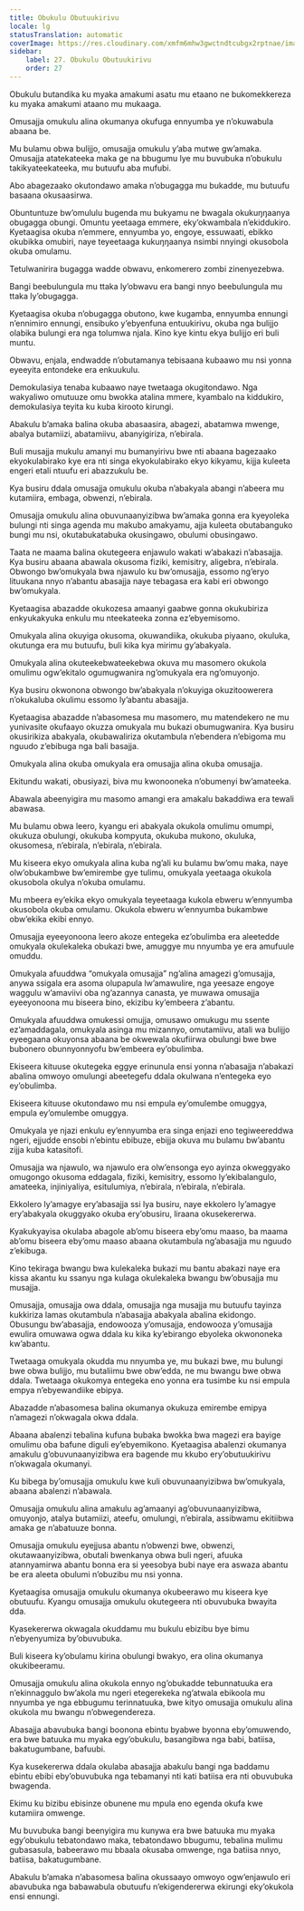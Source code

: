 ```yaml
---
title: Obukulu Obutuukirivu
locale: lg
statusTranslation: automatic
coverImage: https://res.cloudinary.com/xmfm6mhw3gwctndtcubgx2rptnae/image/upload/v1740337243/small_cover_educacion_fundamental_a051170f1c.webp
sidebar:
    label: 27. Obukulu Obutuukirivu
    order: 27
---
```

Obukulu butandika ku myaka amakumi asatu mu etaano ne bukomekkereza ku myaka amakumi ataano mu mukaaga.

Omusajja omukulu alina okumanya okufuga ennyumba ye n’okuwabula abaana be.

Mu bulamu obwa bulijjo, omusajja omukulu y’aba mutwe gw’amaka. Omusajja atatekateeka maka ge na bbugumu lye mu buvubuka n’obukulu takikyateekateeka, mu butuufu aba mufubi.

Abo abagezaako okutondawo amaka n’obugagga mu bukadde, mu butuufu basaana okusaasirwa.

Obuntuntuze bw’omululu bugenda mu bukyamu ne bwagala okukuŋŋaanya obugagga obungi. Omuntu yeetaaga emmere, eky’okwambala n’ekiddukiro. Kyetaagisa okuba n’emmere, ennyumba yo, engoye, essuwaati, ebikko okubikka omubiri, naye teyeetaaga kukuŋŋaanya nsimbi nnyingi okusobola okuba omulamu.

Tetulwanirira bugagga wadde obwavu, enkomerero zombi zinenyezebwa.

Bangi beebulungula mu ttaka ly’obwavu era bangi nnyo beebulungula mu ttaka ly’obugagga.

Kyetaagisa okuba n’obugagga obutono, kwe kugamba, ennyumba ennungi n’ennimiro ennungi, ensibuko y’ebyenfuna entuukirivu, okuba nga bulijjo olabika bulungi era nga tolumwa njala. Kino kye kintu ekya bulijjo eri buli muntu.

Obwavu, enjala, endwadde n’obutamanya tebisaana kubaawo mu nsi yonna eyeeyita entondeke era enkuukulu.

Demokulasiya tenaba kubaawo naye twetaaga okugitondawo. Nga wakyaliwo omutuuze omu bwokka atalina mmere, kyambalo na kiddukiro, demokulasiya teyita ku kuba kirooto kirungi.

Abakulu b’amaka balina okuba abasaasira, abagezi, abatamwa mwenge, abalya butamiizi, abatamiivu, abanyigiriza, n’ebirala.

Buli musajja mukulu amanyi mu bumanyirivu bwe nti abaana bagezaako ekyokulabirako kye era nti singa ekyokulabirako ekyo kikyamu, kijja kuleeta engeri etali ntuufu eri abazzukulu be.

Kya busiru ddala omusajja omukulu okuba n’abakyala abangi n’abeera mu kutamiira, embaga, obwenzi, n’ebirala.

Omusajja omukulu alina obuvunaanyizibwa bw’amaka gonna era kyeyoleka bulungi nti singa agenda mu makubo amakyamu, ajja kuleeta obutabanguko bungi mu nsi, okutabukatabuka okusingawo, obulumi obusingawo.

Taata ne maama balina okutegeera enjawulo wakati w’abakazi n’abasajja. Kya busiru abaana abawala okusoma fiziki, kemisitry, aligebra, n’ebirala. Obwongo bw’omukyala bwa njawulo ku bw’omusajja, essomo ng’eryo lituukana nnyo n’abantu abasajja naye tebagasa era kabi eri obwongo bw’omukyala.

Kyetaagisa abazadde okukozesa amaanyi gaabwe gonna okukubiriza enkyukakyuka enkulu mu nteekateeka zonna ez’ebyemisomo.

Omukyala alina okuyiga okusoma, okuwandiika, okukuba piyaano, okuluka, okutunga era mu butuufu, buli kika kya mirimu gy’abakyala.

Omukyala alina okuteekebwateekebwa okuva mu masomero okukola omulimu ogw’ekitalo ogumugwanira ng’omukyala era ng’omuyonjo.

Kya busiru okwonona obwongo bw’abakyala n’okuyiga okuzitoowerera n’okukaluba okulimu essomo ly’abantu abasajja.

Kyetaagisa abazadde n’abasomesa mu masomero, mu matendekero ne mu yunivasite okufaayo okuzza omukyala mu bukazi obumugwanira. Kya busiru okusirikiza abakyala, okubawaliriza okutambula n’ebendera n’ebigoma mu nguudo z’ebibuga nga bali basajja.

Omukyala alina okuba omukyala era omusajja alina okuba omusajja.

Ekitundu wakati, obusiyazi, biva mu kwonooneka n’obumenyi bw’amateeka.

Abawala abeenyigira mu masomo amangi era amakalu bakaddiwa era tewali abawasa.

Mu bulamu obwa leero, kyangu eri abakyala okukola omulimu omumpi, okukuza obulungi, okukuba kompyuta, okukuba mukono, okuluka, okusomesa, n’ebirala, n’ebirala, n’ebirala.

Mu kiseera ekyo omukyala alina kuba ng’ali ku bulamu bw’omu maka, naye olw’obukambwe bw’emirembe gye tulimu, omukyala yeetaaga okukola okusobola okulya n’okuba omulamu.

Mu mbeera ey’ekika ekyo omukyala teyeetaaga kukola ebweru w’ennyumba okusobola okuba omulamu. Okukola ebweru w’ennyumba bukambwe obw’ekika ekibi ennyo.

Omusajja eyeeyonoona leero akoze entegeka ez’obulimba era aleetedde omukyala okulekaleka obukazi bwe, amuggye mu nnyumba ye era amufuule omuddu.

Omukyala afuuddwa “omukyala omusajja” ng’alina amagezi g’omusajja, anywa ssigala era asoma olupapula lw’amawulire, nga yeesaze engoye waggulu w’amaviivi oba ng’azannya canasta, ye muwawa omusajja eyeeyonoona mu biseera bino, ekizibu ky’embeera z’abantu.

Omukyala afuuddwa omukessi omujja, omusawo omukugu mu ssente ez’amaddagala, omukyala asinga mu mizannyo, omutamiivu, atali wa bulijjo eyeegaana okuyonsa abaana be okwewala okufiirwa obulungi bwe bwe bubonero obunnyonnyofu bw’embeera ey’obulimba.

Ekiseera kituuse okutegeka eggye erinunula ensi yonna n’abasajja n’abakazi abalina omwoyo omulungi abeetegefu ddala okulwana n’entegeka eyo ey’obulimba.

Ekiseera kituuse okutondawo mu nsi empula ey’omulembe omuggya, empula ey’omulembe omuggya.

Omukyala ye njazi enkulu ey’ennyumba era singa enjazi eno tegiweereddwa ngeri, ejjudde ensobi n’ebintu ebibuze, ebijja okuva mu bulamu bw’abantu zijja kuba katasitofi.

Omusajja wa njawulo, wa njawulo era olw’ensonga eyo ayinza okweggyako omugongo okusoma eddagala, fiziki, kemisitry, essomo ly’ekibalangulo, amateeka, injiniyaliya, esitulumiya, n’ebirala, n’ebirala, n’ebirala.

Ekkolero ly’amagye ery’abasajja ssi lya busiru, naye ekkolero ly’amagye ery’abakyala okuggyako okuba ery’obusiru, liraana okusekererwa.

Kyakukyayisa okulaba abagole ab’omu biseera eby’omu maaso, ba maama ab’omu biseera eby’omu maaso abaana okutambula ng’abasajja mu nguudo z’ekibuga.

Kino tekiraga bwangu bwa kulekaleka bukazi mu bantu abakazi naye era kissa akantu ku ssanyu nga kulaga okulekaleka bwangu bw’obusajja mu musajja.

Omusajja, omusajja owa ddala, omusajja nga musajja mu butuufu tayinza kukkiriza lamas okutambula n’abasajja abakyala abalina ekidongo. Obusungu bw’abasajja, endowooza y’omusajja, endowooza y’omusajja ewulira omuwawa ogwa ddala ku kika ky’ebirango ebyoleka okwononeka kw’abantu.

Twetaaga omukyala okudda mu nnyumba ye, mu bukazi bwe, mu bulungi bwe obwa bulijjo, mu butaliimu bwe obw’edda, ne mu bwangu bwe obwa ddala. Twetaaga okukomya entegeka eno yonna era tusimbe ku nsi empula empya n’ebyewandiike ebipya.

Abazadde n’abasomesa balina okumanya okukuza emirembe emipya n’amagezi n’okwagala okwa ddala.

Abaana abalenzi tebalina kufuna bubaka bwokka bwa magezi era bayige omulimu oba bafune diguli ey’ebyemikono. Kyetaagisa abalenzi okumanya amakulu g’obuvunaanyizibwa era bagende mu kkubo ery’obutuukirivu n’okwagala okumanyi.

Ku bibega by’omusajja omukulu kwe kuli obuvunaanyizibwa bw’omukyala, abaana abalenzi n’abawala.

Omusajja omukulu alina amakulu ag’amaanyi ag’obuvunaanyizibwa, omuyonjo, atalya butamiizi, ateefu, omulungi, n’ebirala, assibwamu ekitiibwa amaka ge n’abatuuze bonna.

Omusajja omukulu eyejjusa abantu n’obwenzi bwe, obwenzi, okutawaanyizibwa, obutali bwenkanya obwa buli ngeri, afuuka atannyamirwa abantu bonna era si yeesobya bubi naye era aswaza abantu be era aleeta obulumi n’obuzibu mu nsi yonna.

Kyetaagisa omusajja omukulu okumanya okubeerawo mu kiseera kye obutuufu. Kyangu omusajja omukulu okutegeera nti obuvubuka bwayita dda.

Kyasekererwa okwagala okuddamu mu bukulu ebizibu bye bimu n’ebyenyumiza by’obuvubuka.

Buli kiseera ky’obulamu kirina obulungi bwakyo, era olina okumanya okukibeeramu.

Omusajja omukulu alina okukola ennyo ng’obukadde tebunnatuuka era n’ekinnaggulo bw’akola mu ngeri etegerekeka ng’atwala ebikoola mu nnyumba ye nga ebbugumu terinnatuuka, bwe kityo omusajja omukulu alina okukola mu bwangu n’obwegendereza.

Abasajja abavubuka bangi boonona ebintu byabwe byonna eby’omuwendo, era bwe batuuka mu myaka egy’obukulu, basangibwa nga babi, batiisa, bakatugumbane, bafuubi.

Kya kusekererwa ddala okulaba abasajja abakulu bangi nga baddamu ebintu ebibi eby’obuvubuka nga tebamanyi nti kati batiisa era nti obuvubuka bwagenda.

Ekimu ku bizibu ebisinze obunene mu mpula eno egenda okufa kwe kutamiira omwenge.

Mu buvubuka bangi beenyigira mu kunywa era bwe batuuka mu myaka egy’obukulu tebatondawo maka, tebatondawo bbugumu, tebalina mulimu gubasasula, babeerawo mu bbaala okusaba omwenge, nga batiisa nnyo, batiisa, bakatugumbane.

Abakulu b’amaka n’abasomesa balina okussaayo omwoyo ogw’enjawulo eri abavubuka nga babawabula obutuufu n’ekigendererwa ekirungi eky’okukola ensi ennungi.

